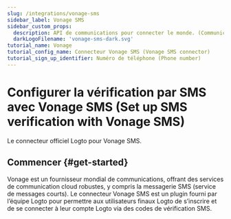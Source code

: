 ```yaml
---
slug: /integrations/vonage-sms
sidebar_label: Vonage SMS
sidebar_custom_props:
  description: API de communications pour connecter le monde. (Communications APIs to connect the world.)
  darkLogoFilename: 'vonage-sms-dark.svg'
tutorial_name: Vonage
tutorial_config_name: Connecteur Vonage SMS (Vonage SMS connector)
tutorial_sign_up_identifier: Numéro de téléphone (Phone number)
---
```




# Configurer la vérification par SMS avec Vonage SMS (Set up SMS verification with Vonage SMS)

Le connecteur officiel Logto pour Vonage SMS.

<GuideTip />

## Commencer \{#get-started}

Vonage est un fournisseur mondial de communications, offrant des services de communication cloud robustes, y compris la messagerie SMS (service de messages courts). Le connecteur Vonage SMS est un plugin fourni par l’équipe Logto pour permettre aux utilisateurs finaux Logto de s’inscrire et de se connecter à leur compte Logto via des codes de vérification SMS.

<Integration />
